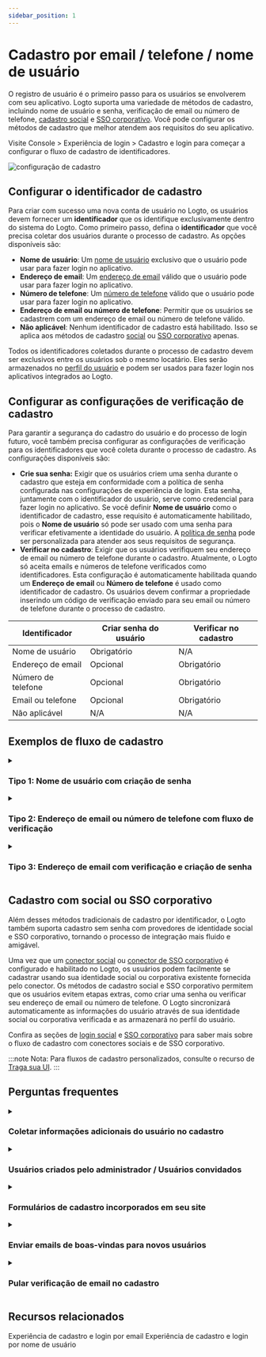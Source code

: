 ```yaml
---
sidebar_position: 1
---
```


# Cadastro por email / telefone / nome de usuário

O registro de usuário é o primeiro passo para os usuários se envolverem com seu aplicativo. Logto suporta uma variedade de métodos de cadastro, incluindo nome de usuário e senha, verificação de email ou número de telefone, [cadastro social](/end-user-flows/sign-up-and-sign-in/social-sign-in) e [SSO corporativo](/end-user-flows/enterprise-sso). Você pode configurar os métodos de cadastro que melhor atendem aos requisitos do seu aplicativo.

Visite <CloudLink to="/sign-in-experience/sign-up-and-sign-in">Console > Experiência de login > Cadastro e login</CloudLink> para começar a configurar o fluxo de cadastro de identificadores.

![configuração de cadastro](./assets/sign-in-experience-sign-up.png)

## Configurar o identificador de cadastro

Para criar com sucesso uma nova conta de usuário no Logto, os usuários devem fornecer um **identificador** que os identifique exclusivamente dentro do sistema do Logto. Como primeiro passo, defina o **identificador** que você precisa coletar dos usuários durante o processo de cadastro. As opções disponíveis são:

- **Nome de usuário**: Um [nome de usuário](/user-management/user-data#username) exclusivo que o usuário pode usar para fazer login no aplicativo.
- **Endereço de email**: Um [endereço de email](/user-management/user-data#primary_email) válido que o usuário pode usar para fazer login no aplicativo.
- **Número de telefone**: Um [número de telefone](/user-management/user-data#primary_phone) válido que o usuário pode usar para fazer login no aplicativo.
- **Endereço de email ou número de telefone**: Permitir que os usuários se cadastrem com um endereço de email ou número de telefone válido.
- **Não aplicável**: Nenhum identificador de cadastro está habilitado. Isso se aplica aos métodos de cadastro [social](/end-user-flows/sign-up-and-sign-in/social-sign-in) ou [SSO corporativo](/end-user-flows/enterprise-sso) apenas.

Todos os identificadores coletados durante o processo de cadastro devem ser exclusivos entre os usuários sob o mesmo locatário. Eles serão armazenados no [perfil do usuário](/user-management/user-data#user-profile) e podem ser usados para fazer login nos aplicativos integrados ao Logto.

## Configurar as configurações de verificação de cadastro

Para garantir a segurança do cadastro do usuário e do processo de login futuro, você também precisa configurar as configurações de verificação para os identificadores que você coleta durante o processo de cadastro. As configurações disponíveis são:

- **Crie sua senha:** Exigir que os usuários criem uma senha durante o cadastro que esteja em conformidade com a política de senha configurada nas configurações de experiência de login. Esta senha, juntamente com o identificador do usuário, serve como credencial para fazer login no aplicativo. Se você definir **Nome de usuário** como o identificador de cadastro, esse requisito é automaticamente habilitado, pois o **Nome de usuário** só pode ser usado com uma senha para verificar efetivamente a identidade do usuário. A [política de senha](/end-user-flows/sign-up-and-sign-in/reset-password#set-up-password-policy) pode ser personalizada para atender aos seus requisitos de segurança.
- **Verificar no cadastro**: Exigir que os usuários verifiquem seu endereço de email ou número de telefone durante o cadastro. Atualmente, o Logto só aceita emails e números de telefone verificados como identificadores. Esta configuração é automaticamente habilitada quando um **Endereço de email** ou **Número de telefone** é usado como identificador de cadastro. Os usuários devem confirmar a propriedade inserindo um código de verificação enviado para seu email ou número de telefone durante o processo de cadastro.

| Identificador      | Criar senha do usuário | Verificar no cadastro |
| ------------------ | ---------------------- | --------------------- |
| Nome de usuário    | Obrigatório            | N/A                   |
| Endereço de email  | Opcional               | Obrigatório           |
| Número de telefone | Opcional               | Obrigatório           |
| Email ou telefone  | Opcional               | Obrigatório           |
| Não aplicável      | N/A                    | N/A                   |

## Exemplos de fluxo de cadastro

<details>
  <summary>

### Tipo 1: Nome de usuário com criação de senha

</summary>

Selecione o **Nome de usuário** como o identificador de cadastro. Criar sua senha é forçado a ser habilitado.

![Cadastro com nome de usuário e senha](./assets/sign-up-username-password.png)

</details>

<details>
  <summary>

### Tipo 2: Endereço de email ou número de telefone com fluxo de verificação

</summary>

Selecione o **Endereço de email ou número de telefone** como o identificador de cadastro. **Verificar no cadastro** é forçado a ser habilitado.

![Cadastro com email ou telefone com verificação](./assets/sign-up-email-verification.png)

</details>

<details>
  <summary>

### Tipo 3: Endereço de email com verificação e criação de senha

</summary>

Selecione o **Endereço de email** como o identificador de cadastro. **Verificar no cadastro** é forçado a ser habilitado. Habilite **Crie sua senha** para exigir que os usuários criem uma senha durante o cadastro. (O mesmo se aplica ao fluxo de cadastro com número de telefone)

![Cadastro com email, verificação e criação de senha](./assets/sign-up-email-password.png)

</details>

## Cadastro com social ou SSO corporativo

Além desses métodos tradicionais de cadastro por identificador, o Logto também suporta cadastro sem senha com provedores de identidade social e SSO corporativo, tornando o processo de integração mais fluido e amigável.

Uma vez que um [conector social](/connectors/social-connectors) ou [conector de SSO corporativo](/connectors/enterprise-connectors) é configurado e habilitado no Logto, os usuários podem facilmente se cadastrar usando sua identidade social ou corporativa existente fornecida pelo conector. Os métodos de cadastro social e SSO corporativo permitem que os usuários evitem etapas extras, como criar uma senha ou verificar seu endereço de email ou número de telefone. O Logto sincronizará automaticamente as informações do usuário através de sua identidade social ou corporativa verificada e as armazenará no perfil do usuário.

Confira as seções de [login social](/end-user-flows/sign-up-and-sign-in/social-sign-in/) e [SSO corporativo](/end-user-flows/enterprise-sso/) para saber mais sobre o fluxo de cadastro com conectores sociais e de SSO corporativo.

:::note
Nota: Para fluxos de cadastro personalizados, consulte o recurso de [Traga sua UI](/customization/bring-your-ui/).
:::

## Perguntas frequentes

<details>
  <summary>

### Coletar informações adicionais do usuário no cadastro

</summary>
  
Para coletar informações adicionais do perfil do usuário (por exemplo, Nome completo, Data de nascimento, Nome da empresa) durante o cadastro, você tem duas opções:

- **Fluxos de integração auto-hospedados**: Redirecione os usuários para seu próprio fluxo de integração após o cadastro bem-sucedido para coleta de dados personalizável.
- **Traga sua própria UI**: Personalize seu próprio fluxo de cadastro usando nosso recurso de traga sua própria UI com a API de configurações de perfil do usuário (em breve).

</details>

<details>
  <summary>

### Usuários criados pelo administrador / Usuários convidados

</summary>

Saiba como implementar o [fluxo de cadastro apenas por convite.](/end-user-flows/sign-up-and-sign-in/disable-user-registration/#implement-an-invitation-only-sign-up-flow)

</details>

<details>
  <summary>

### Formulários de cadastro incorporados em seu site

</summary>
  
Atualmente, o Logto não suporta API sem interface para login e cadastro. Você pode usar o recurso [Traga sua UI](/customization/bring-your-ui/) para carregar seu próprio formulário de cadastro no Logto ou usar os parâmetros de login para preencher informações do usuário no Logto a partir do seu site. Saiba mais sobre o preenchimento de identificadores de usuário em [Parâmetros de autenticação](/end-user-flows/authentication-parameters/).

</details>

<details>
  <summary>

### Enviar emails de boas-vindas para novos usuários

</summary>

Assine o evento de webhook `User.Created` para acionar um email de boas-vindas para novos usuários. Saiba mais sobre [eventos de webhook](/developers/webhooks/webhooks-events/#data-mutation-hook-events).

</details>

<details>
  <summary>

### Pular verificação de email no cadastro

</summary>

Atualmente, o Logto só suporta emails e números de telefone verificados como identificadores. O processo de verificação é necessário para garantir a segurança e a propriedade do identificador do usuário.
O suporte para emails ou números de telefone não verificados está em nosso [roteiro](https://logto.productlane.com/roadmap). Fique atento para atualizações!

</details>

## Recursos relacionados

<Url href="https://www.youtube.com/watch?v=64rBXpWbScc">
  Experiência de cadastro e login por email
</Url>

<Url href="https://www.youtube.com/watch?v=chQxCJX6e6w">
  Experiência de cadastro e login por nome de usuário
</Url>
